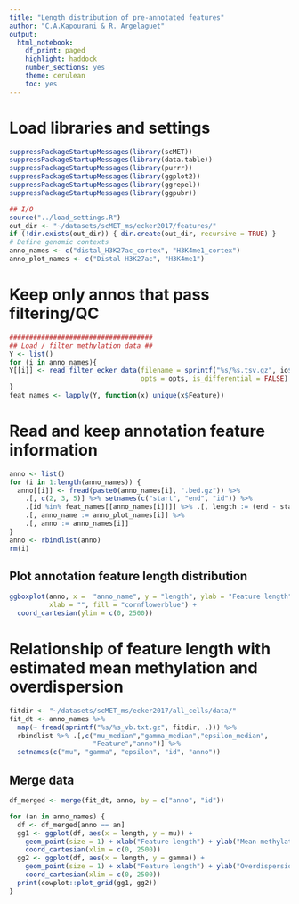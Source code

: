 ```yaml
---
title: "Length distribution of pre-annotated features"
author: "C.A.Kapourani & R. Argelaguet"
output: 
  html_notebook:
    df_print: paged
    highlight: haddock
    number_sections: yes
    theme: cerulean
    toc: yes
---
```


# Load libraries and settings
```r
suppressPackageStartupMessages(library(scMET))
suppressPackageStartupMessages(library(data.table))
suppressPackageStartupMessages(library(purrr))
suppressPackageStartupMessages(library(ggplot2))
suppressPackageStartupMessages(library(ggrepel))
suppressPackageStartupMessages(library(ggpubr))

## I/O
source("../load_settings.R")
out_dir <- "~/datasets/scMET_ms/ecker2017/features/"
if (!dir.exists(out_dir)) { dir.create(out_dir, recursive = TRUE) }
# Define genomic contexts
anno_names <- c("distal_H3K27ac_cortex", "H3K4me1_cortex")
anno_plot_names <- c("Distal H3K27ac", "H3K4me1")
```


# Keep only annos that pass filtering/QC
```r
####################################
## Load / filter methylation data ##
Y <- list()
for (i in anno_names){
Y[[i]] <- read_filter_ecker_data(filename = sprintf("%s/%s.tsv.gz", io$data_parsed, i),
                                 opts = opts, is_differential = FALSE)
}
feat_names <- lapply(Y, function(x) unique(x$Feature))
```

# Read and keep annotation feature information
```r
anno <- list()
for (i in 1:length(anno_names)) {
  anno[[i]] <- fread(paste0(anno_names[i], ".bed.gz")) %>%
    .[, c(2, 3, 5)] %>% setnames(c("start", "end", "id")) %>%
    .[id %in% feat_names[[anno_names[i]]]] %>% .[, length := (end - start)] %>%
    .[, anno_name := anno_plot_names[i]] %>%
    .[, anno := anno_names[i]]
}
anno <- rbindlist(anno)
rm(i)
```

## Plot annotation feature length distribution
```r
ggboxplot(anno, x =  "anno_name", y = "length", ylab = "Feature length", 
          xlab = "", fill = "cornflowerblue") +
  coord_cartesian(ylim = c(0, 2500))
```


# Relationship of feature length with estimated mean methylation and overdispersion
```r
fitdir <- "~/datasets/scMET_ms/ecker2017/all_cells/data/"
fit_dt <- anno_names %>%
  map(~ fread(sprintf("%s/%s_vb.txt.gz", fitdir, .))) %>%
  rbindlist %>% .[,c("mu_median","gamma_median","epsilon_median",
                     "Feature","anno")] %>%
  setnames(c("mu", "gamma", "epsilon", "id", "anno"))
```

## Merge data
```r
df_merged <- merge(fit_dt, anno, by = c("anno", "id"))
```


```r
for (an in anno_names) {
  df <- df_merged[anno == an] 
  gg1 <- ggplot(df, aes(x = length, y = mu)) +
    geom_point(size = 1) + xlab("Feature length") + ylab("Mean methylation") +
    coord_cartesian(xlim = c(0, 2500))
  gg2 <- ggplot(df, aes(x = length, y = gamma)) +
    geom_point(size = 1) + xlab("Feature length") + ylab("Overdispersion") +
    coord_cartesian(xlim = c(0, 2500))
  print(cowplot::plot_grid(gg1, gg2))
}
```


